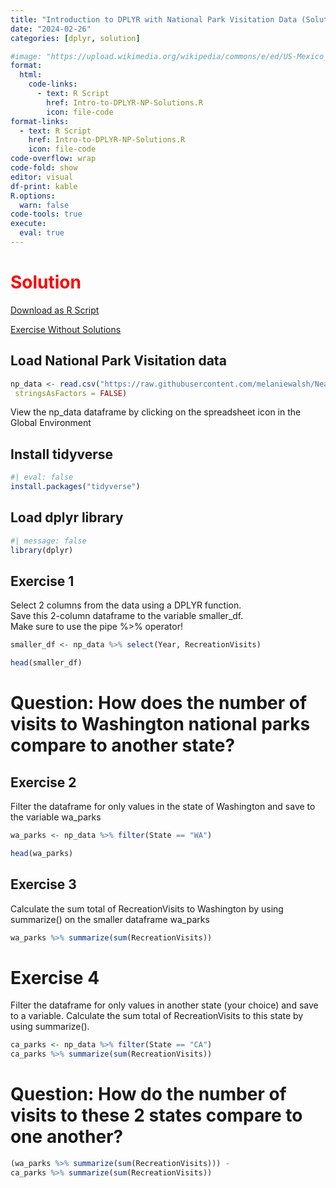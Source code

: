 ```yaml
---
title: "Introduction to DPLYR with National Park Visitation Data (Solution)"
date: "2024-02-26"
categories: [dplyr, solution]

#image: "https://upload.wikimedia.org/wikipedia/commons/e/ed/US-Mexico_barrier_map.png"
format: 
  html: 
    code-links:
      - text: R Script
        href: Intro-to-DPLYR-NP-Solutions.R
        icon: file-code
format-links:
  - text: R Script
    href: Intro-to-DPLYR-NP-Solutions.R
    icon: file-code
code-overflow: wrap
code-fold: show
editor: visual
df-print: kable
R.options:
  warn: false
code-tools: true
execute:
  eval: true
---
```


# <span style="color:red;"> Solution </span>

<a href="Intro-to-DPLYR-NP-Solutions.R" download="Intro-to-DPLYR-NP-Solutions.R">Download as R Script</a>  

<span style="color:green;"> [Exercise Without Solutions](Intro-to-DPLYR-NP.qmd) </span>

## Load National Park Visitation data
```r
np_data <- read.csv("https://raw.githubusercontent.com/melaniewalsh/Neat-Datasets/main/1979-2020-National-Park-Visits-By-State.csv",
 stringsAsFactors = FALSE)
```

View the np_data dataframe by clicking on the spreadsheet icon in the Global Environment

## Install tidyverse

```r
#| eval: false
install.packages("tidyverse")
```

## Load dplyr library
```r
#| message: false
library(dplyr)
```

## Exercise 1
Select 2 columns from the data using a DPLYR function.  
Save this 2-column dataframe to the variable smaller_df.  
Make sure to use the pipe %>% operator!  
```r
smaller_df <- np_data %>% select(Year, RecreationVisits)

head(smaller_df)
```

# Question: How does the number of visits to Washington national parks compare to another state?

## Exercise 2
Filter the dataframe for only values in the state of Washington and save to the variable wa_parks

```r
wa_parks <- np_data %>% filter(State == "WA")

head(wa_parks)
```

## Exercise 3
Calculate the sum total of RecreationVisits to Washington by using summarize() on the smaller dataframe wa_parks

```r
wa_parks %>% summarize(sum(RecreationVisits))

```
# Exercise 4

Filter the dataframe for only values in another state (your choice) and save to a variable.
Calculate the sum total of RecreationVisits to this state by using summarize(). 

```r
ca_parks <- np_data %>% filter(State == "CA")
ca_parks %>% summarize(sum(RecreationVisits))
```

# Question: How do the number of visits to these 2 states compare to one another?

```r
(wa_parks %>% summarize(sum(RecreationVisits))) -
ca_parks %>% summarize(sum(RecreationVisits))
```

